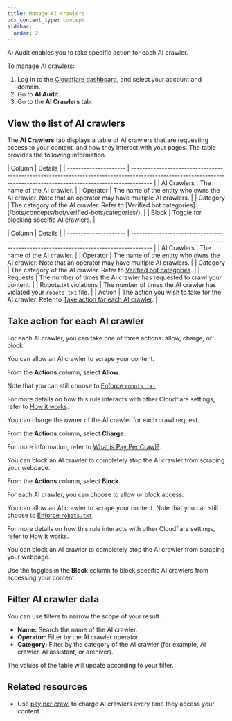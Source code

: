 ```yaml
---
title: Manage AI crawlers
pcx_content_type: concept
sidebar:
  order: 2
---
```



AI Audit enables you to take specific action for each AI crawler.

To manage AI crawlers:

1. Log in to the [Cloudflare dashboard](https://dash.cloudflare.com/), and select your account and domain.
2. Go to **AI Audit**.
3. Go to the **AI Crawlers** tab.

## View the list of AI crawlers

The **AI Crawlers** tab displays a table of AI crawlers that are requesting access to your content, and how they interact with your pages. The table provides the following information.

<Tabs syncKey="plan">
<TabItem label="Free plan">
| Column                | Details                                                                                                                                                             |
| --------------------- | ------------------------------------------------------------------------------------------------------------------------------------------------------------------- |
| AI Crawlers           | The name of the AI crawler.                                                                                                                                         |
| Operator              | The name of the entity who owns the AI crawler. Note that an operator may have multiple AI crawlers.                                                                |
| Category              | The category of the AI crawler. Refer to [Verified bot categories](/bots/concepts/bot/verified-bots/categories/).                                                   |
| Block                 | Toggle for blocking specific AI crawlers.                                                                                                                           |

</TabItem> <TabItem label="Paid plan">
| Column                | Details                                                                                                                                                             |
| --------------------- | ------------------------------------------------------------------------------------------------------------------------------------------------------------------- |
| AI Crawlers           | The name of the AI crawler.                                                                                                                                         |
| Operator              | The name of the entity who owns the AI crawler. Note that an operator may have multiple AI crawlers.                                                                |
| Category              | The category of the AI crawler. Refer to [Verified bot categories](/bots/concepts/bot/verified-bots/categories/).                                                   |
| Requests              | The number of times the AI crawler has requested to crawl your content.                                                                                             |
| Robots.txt violations | The number of times the AI crawler has violated your <GlossaryTooltip term="robots.txt">`robots.txt`</GlossaryTooltip> file.                                        |
| Action                | The action you wish to take for the AI crawler. Refer to [Take action for each AI crawler](/ai-audit/features/manage-ai-crawlers/#take-action-for-each-ai-crawler). |

</TabItem>
</Tabs>

## Take action for each AI crawler

<Tabs>
<TabItem label="With pay per crawl">

For each AI crawler, you can take one of three actions: allow, charge, or block.

<Example title="Allow access">

You can allow an AI crawler to scrape your content.

From the **Actions** column, select **Allow**.

Note that you can still choose to [Enforce `robots.txt`](/ai-audit/features/manage-ai-crawlers/#take-action-for-each-ai-crawler).

For more details on how this rule interacts with other Cloudflare settings, refer to [How it works](/bots/concepts/bot/#how-it-works).

</Example>

<Example title="Charge for crawl (Enterprise only)">

You can charge the owner of the AI crawler for each crawl request.

From the **Actions** column, select **Charge**.

For more information, refer to [What is Pay Per Crawl?](/ai-audit/features/pay-per-crawl/what-is-pay-per-crawl/).

</Example>

<Example title="Block access">

You can block an AI crawler to completely stop the AI crawler from scraping your webpage.

From the **Actions** column, select **Block**.
</Example>

</TabItem>
<TabItem label="Without pay per crawl">

For each AI crawler, you can choose to allow or block access.

<Example title="Allow access">

You can allow an AI crawler to scrape your content. Note that you can still choose to [Enforce `robots.txt`](/ai-audit/features/manage-ai-crawlers/#take-action-for-each-ai-crawler).

For more details on how this rule interacts with other Cloudflare settings, refer to [How it works](/bots/concepts/bot/#how-it-works).

</Example>

<Example title="Block access">
You can block an AI crawler to completely stop the AI crawler from scraping your webpage.

Use the toggles in the **Block** column to block specific AI crawlers from accessing your content.
</Example>

</TabItem>
</Tabs>

## Filter AI crawler data

You can use filters to narrow the scope of your result.

- **Name:** Search the name of the AI crawler.
- **Operator:** Filter by the AI crawler operator.
- **Category:** Filter by the category of the AI crawler (for example, AI crawler, AI assistant, or archiver).

The values of the table will update according to your filter.

## Related resources

- Use [pay per crawl](/ai-audit/features/pay-per-crawl/what-is-pay-per-crawl/) to charge AI crawlers every time they access your content.
